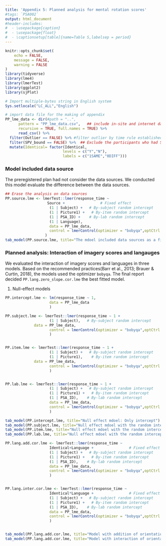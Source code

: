 ```yaml
---
title: 'Appendix 5: Planned analysis for mental rotation scores'
#tags: `PSA002`
output: html_document
#header-includes:
#  - \usepackage{caption}
#  - \usepackage{float}
#  - \captionsetup[table]{name=Table S,labelsep = period}
---
```




```r
knitr::opts_chunk$set(
	echo = FALSE,
	message = FALSE,
	warning = FALSE
)
library(tidyverse)
library(lme4)
library(lmerTest)
library(ggplot2)
library(sjPlot)

# Import multiple-bytes string in English system
Sys.setlocale("LC_ALL","English") 
```



```r
# import data file for the making of appendix
PP_lme_data <- dir(#path = "..",
      pattern = "PP_lme_data.csv",   ## include in-site and internet data
      recursive = TRUE, full.names = TRUE) %>% 
      read_csv() %>% 
  filter(Outlier == FALSE) %>% #filter outlier by time rule established above
  filter(SPV_bound == FALSE) %>%  ## Exclude the participants who had SPV accuracy < 70%
  mutate(Identical= factor(Identical,
                          levels = c("Y","N"),
                          labels = c("1SAME","0DIFF")))
```

### Model included data source

The preregistered plan had not consider the data sources. We conducted this model evaluate the difference between the data sources. 

```r

## Erase the analysis on data sources
PP.source.lme <- lmerTest::lmer(response_time ~ 
                   Source +                # Fixed effect
                    (1 | Subject) +   # By-subject random intercept
                    (1 | Picture1) +   # By-item random intercept
                    (1 | PSA_ID) +    # By-lab random intercept
                    (1 | Language),
                    data = PP_lme_data,
                    control = lmerControl(optimizer = "bobyqa",optCtrl = list(maxfun = 1e6)) # Increase maximum number of iterations to facilitate model convergence 
                  ) 
tab_model(PP.source.lme, title="The mdoel included data sources as a fixed effect.")
```

### Planned analysis: Interaction of imagery scores and langauges

We evaluated the interaction of imagery scores and languages in three models. Based on the recommended practices(Barr et al., 2013; Brauer & Curtin, 2018), the models used the optimizer `bobyqa`. The final report decided `PP.lang.zero_slope.cor.lme` the best fitted model.

1. Null-effect models

```r
PP.intercept.lme <- lm(response_time ~ 1,
                    data = PP_lme_data
                    ) 

PP.subject.lme <- lmerTest::lmer(response_time ~ 1 +
                    (1 | Subject),   # By-subject random intercept
             data = PP_lme_data,
                    control = lmerControl(optimizer = "bobyqa",optCtrl = list(maxfun = 1e6)) # Increase maximum number of iterations to facilitate model convergence 
                    ) 


PP.item.lme <- lmerTest::lmer(response_time ~ 1 +
                    (1 | Subject) +   # By-subject random intercept
                    (1 | Picture1),    # By-item random intercept
             data = PP_lme_data,
                    control = lmerControl(optimizer = "bobyqa",optCtrl = list(maxfun = 1e6)) # Increase maximum number of iterations to facilitate model convergence 
                    ) 


PP.lab.lme <- lmerTest::lmer(response_time ~ 1 +
                    (1 | Subject) +   # By-subject random intercept
                    (1 | Picture1) +   # By-item random intercept
                    (1 | PSA_ID),    # By-lab random intercept
                    data = PP_lme_data,
                    control = lmerControl(optimizer = "bobyqa",optCtrl = list(maxfun = 1e6)) # Increase maximum number of iterations to facilitate model convergence 
                    ) 

tab_model(PP.intercept.lme, title="Null effect mdoel: Only intercept")
tab_model(PP.subject.lme, title="Null effect mdoel with the random intercept of participant")
tab_model(PP.item.lme, title="Null effect mdoel with the random intercepts of participant and item")
tab_model(PP.lab.lme, title="Null effect mdoel with the random intercepts of participant, item, and laboratory")
```


```r

PP.lang.add.cor.lme <- lmerTest::lmer(response_time ~ 
                    Identical+Language +                # Fixed effect
                    (1 | Subject) +   # By-subject random intercept
                    (1 | Picture1) +   # By-item random intercept
                    (1 | PSA_ID),    # By-lab random intercept
                    data = PP_lme_data,
                    control = lmerControl(optimizer = "bobyqa",optCtrl = list(maxfun = 1e6)) # Increase maximum number of iterations to facilitate model convergence 
                    ) 


PP.lang.inter.cor.lme <- lmerTest::lmer(response_time ~ 
                    Identical*Language +                # Fixed effect
                    (1 | Subject) +   # By-subject random intercept
                    (1 | Picture1) +   # By-item random intercept
                    (1 | PSA_ID),    # By-lab random intercept
                    data = PP_lme_data,
                    control = lmerControl(optimizer = "bobyqa",optCtrl = list(maxfun = 1e6)) # Increase maximum number of iterations to facilitate model convergence 
                    ) 


tab_model(PP.lang.add.cor.lme, title="Model with addition of orientation setting and languages")
tab_model(PP.lang.add.cor.lme, title="Model with interaction of orientation setting and languages")

```

